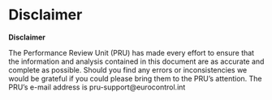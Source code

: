 # Disclaimer {-}

::: {.infobox .caution data-latex="{caution}"}
**Disclaimer**

The Performance Review Unit (PRU) has made every effort to ensure that the information and analysis contained in this document are as accurate and complete as possible. Should you find any errors or inconsistencies we would be grateful if you could please bring them to the PRU’s attention.
The PRU’s e-mail address is pru-support@eurocontrol.int

:::
